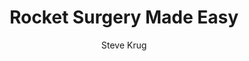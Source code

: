 ---
title: Rocket Surgery Made Easy
author: Steve Krug
publishedAt: 
description: 
hero: '/images/books/rocket-surgery-made-easy.webp'
externalLink: 'https://www.amazon.de/Rocket-Surgery-Made-Easy-yourself/dp/0321657292'
layout: '@/layouts/BookLayout.astro'
---